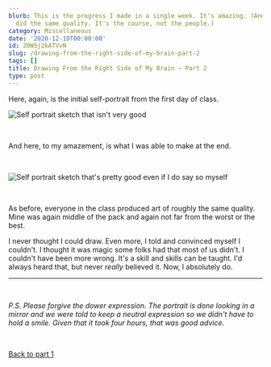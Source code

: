 ```yaml
---
blurb: This is the progress I made in a single week. It's amazing. (And, everyone
  did the same quality. It's the course, not the people.)
category: Miscellaneous
date: '2020-12-19T00:00:00'
id: 20WSj2kATVvN
slug: /drawing-from-the-right-side-of-my-brain-part-2
tags: []
title: Drawing From the Right Side of My Brain ~ Part 2
type: post
---
```


Here, again, is the initial self-portrait from the first day of class. 

![Self portrait sketch that isn't very good](/drawing-on-the-right-side-of-the-brain-initial-portrait.jpg)

<br />

And here, to my amazement, is what I was able to make at the end.

<br />


![Self portrait sketch that's pretty good even if I do say so myself](/drawing-on-the-right-side-of-the-brain-final-portrait.jpg)

<br />




As before, everyone in the class produced art of roughly the same quality. Mine was again middle of the pack and again not far from the worst or the best. 

I never thought I could draw. Even more, I told and convinced myself I couldn't. I thought it was magic some folks had that most of us didn't. I couldn't have been more wrong. It's a skill and skills can be taught. I'd always heard that, but never *really* believed it. Now, I absolutely do.

---


<br /> 

_P.S. Please forgive the dower expression. The portrait is done looking in a mirror and we were told to keep a neutral expression so we didn't have to hold a smile. Given that it took four hours, that was good advice._

<br />

<a href="/drawing-from-the-right-side-of-my-brain/">Back to part 1</a>